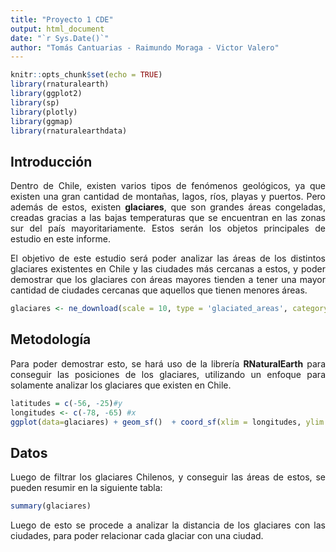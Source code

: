 ```yaml
---
title: "Proyecto 1 CDE"
output: html_document
date: "`r Sys.Date()`"
author: "Tomás Cantuarias - Raimundo Moraga - Victor Valero"
---
```


```r
knitr::opts_chunk$set(echo = TRUE)
library(rnaturalearth)
library(ggplot2)
library(sp)
library(plotly)
library(ggmap)
library(rnaturalearthdata)
```

<style>
body {
text-align: justify}
</style>
## Introducción

Dentro de Chile, existen varios tipos de fenómenos geológicos, ya que existen una gran cantidad de montañas, lagos, ríos, playas y puertos. Pero además de estos, existen **glaciares**, que son grandes áreas congeladas, creadas gracias a las bajas temperaturas que se encuentran en las zonas sur del país mayoritariamente. Estos serán los objetos principales de estudio en este informe.

El objetivo de este estudio será poder analizar las áreas de los distintos glaciares existentes en Chile y las ciudades más cercanas a estos, y poder demostrar que los glaciares con áreas mayores tienden a tener una mayor cantidad de ciudades cercanas que aquellos que tienen menores áreas.

```r
glaciares <- ne_download(scale = 10, type = 'glaciated_areas', category = 'physical', returnclass = 'sf')
```

## Metodología

Para poder demostrar esto, se hará uso de la librería **RNaturalEarth** para conseguir las posiciones de los glaciares, utilizando un enfoque para solamente analizar los glaciares que existen en Chile. 

```r
latitudes = c(-56, -25)#y
longitudes <- c(-78, -65) #x
ggplot(data=glaciares) + geom_sf()  + coord_sf(xlim = longitudes, ylim = latitudes,expand=FALSE)
```

## Datos
Luego de filtrar los glaciares Chilenos, y conseguir las áreas de estos, se pueden resumir en la siguiente tabla:
```r
summary(glaciares)
```
Luego de esto se procede a analizar la distancia de los glaciares con las ciudades, para poder relacionar cada glaciar con una ciudad.
